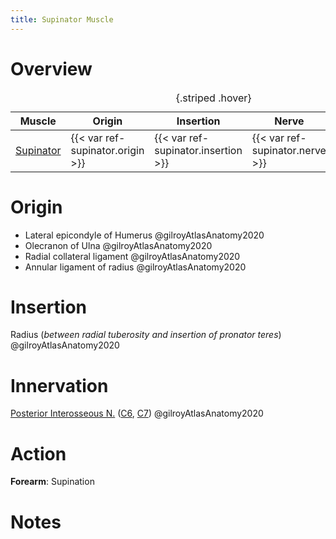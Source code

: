 ```yaml
---
title: Supinator Muscle
---
```



# Overview

| Muscle  | Origin | Insertion | Nerve | Action |
|------|--------|-------|----------|--------|
| [Supinator]({{< var ref-supinator.path >}}) | {{< var ref-supinator.origin >}} | {{< var ref-supinator.insertion >}} | {{< var ref-supinator.nerve >}} | {{< var ref-supinator.action >}} |
: {.striped .hover}



# Origin {#origin}

- Lateral epicondyle of Humerus @gilroyAtlasAnatomy2020
- Olecranon of Ulna @gilroyAtlasAnatomy2020
- Radial collateral ligament @gilroyAtlasAnatomy2020
- Annular ligament of radius @gilroyAtlasAnatomy2020



# Insertion {#insertion}

Radius (*between radial tuberosity and insertion of pronator teres*) @gilroyAtlasAnatomy2020

# Innervation {#innervation}

[Posterior Interosseous N.]({{< var ref-posterior-interosseous-nerve.path >}}) ([C6]({{< var ref-nerve-root.c6 >}}), [C7]({{< var ref-nerve-root.c7 >}})) @gilroyAtlasAnatomy2020

# Action {#action}

**Forearm**: Supination



# Notes